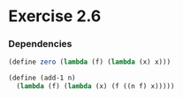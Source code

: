 
# Exercise 2.6

### Dependencies
```scheme
(define zero (lambda (f) (lambda (x) x)))

(define (add-1 n)
  (lambda (f) (lambda (x) (f ((n f) x)))))
```

 <Giscus
  repo={config.repo}
  repoId={config.repoId}
  category={config.category}
  categoryId={config.categoryId}
  mapping={config.mapping}
  reactionsEnabled={config.reactionsEnabled}
  emitMetadata={config.emitMetadata}
  theme={config.theme}
/>
